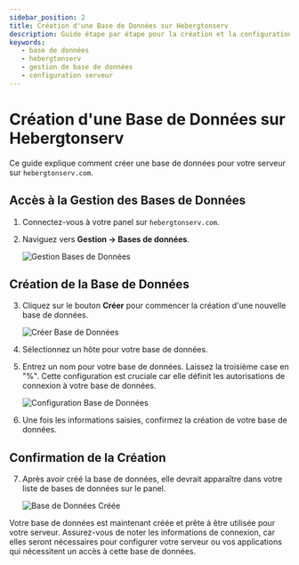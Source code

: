 ```yaml
---
sidebar_position: 2
title: Création d'une Base de Données sur Hebergtonserv
description: Guide étape par étape pour la création et la configuration d'une base de données sur Hebergtonserv
keywords:
   - base de données
   - hebergtonserv
   - gestion de base de données
   - configuration serveur
---
```


# Création d'une Base de Données sur Hebergtonserv

Ce guide explique comment créer une base de données pour votre serveur sur `hebergtonserv.com`.

## Accès à la Gestion des Bases de Données

1. Connectez-vous à votre panel sur `hebergtonserv.com`.

2. Naviguez vers **Gestion -> Bases de données**.

   ![Gestion Bases de Données](https://i.imgur.com/hA3snXS.png)

## Création de la Base de Données

3. Cliquez sur le bouton **Créer** pour commencer la création d'une nouvelle base de données.

   ![Créer Base de Données](https://i.imgur.com/72QsStd.png)

4. Sélectionnez un hôte pour votre base de données.

5. Entrez un nom pour votre base de données. Laissez la troisième case en "%". Cette configuration est cruciale car elle définit les autorisations de connexion à votre base de données.

   ![Configuration Base de Données](https://i.imgur.com/qTP5wWk.png)

6. Une fois les informations saisies, confirmez la création de votre base de données.

## Confirmation de la Création

7. Après avoir créé la base de données, elle devrait apparaître dans votre liste de bases de données sur le panel.

   ![Base de Données Créée](https://i.imgur.com/jh6rkHs.png)

Votre base de données est maintenant créée et prête à être utilisée pour votre serveur. Assurez-vous de noter les informations de connexion, car elles seront nécessaires pour configurer votre serveur ou vos applications qui nécessitent un accès à cette base de données.

